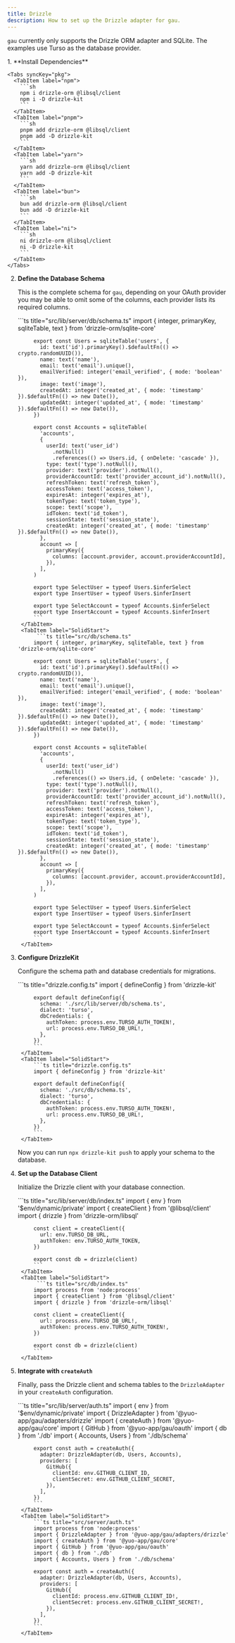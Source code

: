 ```yaml
---
title: Drizzle
description: How to set up the Drizzle adapter for gau.
---
```


`gau` currently only supports the Drizzle ORM adapter and SQLite. The examples use Turso as the database provider.

<Steps>
1. **Install Dependencies**

    <Tabs syncKey="pkg">
      <TabItem label="npm">
        ```sh
        npm i drizzle-orm @libsql/client
        npm i -D drizzle-kit
        ```
      </TabItem>
      <TabItem label="pnpm">
        ```sh
        pnpm add drizzle-orm @libsql/client
        pnpm add -D drizzle-kit
        ```
      </TabItem>
      <TabItem label="yarn">
        ```sh
        yarn add drizzle-orm @libsql/client
        yarn add -D drizzle-kit
        ```
      </TabItem>
      <TabItem label="bun">
        ```sh
        bun add drizzle-orm @libsql/client
        bun add -D drizzle-kit
        ```
      </TabItem>
      <TabItem label="ni">
        ```sh
        ni drizzle-orm @libsql/client
        ni -D drizzle-kit
        ```
      </TabItem>
    </Tabs>

2. **Define the Database Schema**

   This is the complete schema for `gau`, depending on your OAuth provider you may be able to omit some of the columns, each provider lists its required columns.

    <Tabs syncKey="framework">
        <TabItem label="SvelteKit">
            ```ts title="src/lib/server/db/schema.ts"
            import { integer, primaryKey, sqliteTable, text } from 'drizzle-orm/sqlite-core'

            export const Users = sqliteTable('users', {
              id: text('id').primaryKey().$defaultFn(() => crypto.randomUUID()),
              name: text('name'),
              email: text('email').unique(),
              emailVerified: integer('email_verified', { mode: 'boolean' }),
              image: text('image'),
              createdAt: integer('created_at', { mode: 'timestamp' }).$defaultFn(() => new Date()),
              updatedAt: integer('updated_at', { mode: 'timestamp' }).$defaultFn(() => new Date()),
            })

            export const Accounts = sqliteTable(
              'accounts',
              {
                userId: text('user_id')
                  .notNull()
                  .references(() => Users.id, { onDelete: 'cascade' }),
                type: text('type').notNull(),
                provider: text('provider').notNull(),
                providerAccountId: text('provider_account_id').notNull(),
                refreshToken: text('refresh_token'),
                accessToken: text('access_token'),
                expiresAt: integer('expires_at'),
                tokenType: text('token_type'),
                scope: text('scope'),
                idToken: text('id_token'),
                sessionState: text('session_state'),
                createdAt: integer('created_at', { mode: 'timestamp' }).$defaultFn(() => new Date()),
              },
              account => [
                primaryKey({
                  columns: [account.provider, account.providerAccountId],
                }),
              ],
            )

            export type SelectUser = typeof Users.$inferSelect
            export type InsertUser = typeof Users.$inferInsert

            export type SelectAccount = typeof Accounts.$inferSelect
            export type InsertAccount = typeof Accounts.$inferInsert
            ```
        </TabItem>
        <TabItem label="SolidStart">
             ```ts title="src/db/schema.ts"
            import { integer, primaryKey, sqliteTable, text } from 'drizzle-orm/sqlite-core'

            export const Users = sqliteTable('users', {
              id: text('id').primaryKey().$defaultFn(() => crypto.randomUUID()),
              name: text('name'),
              email: text('email').unique(),
              emailVerified: integer('email_verified', { mode: 'boolean' }),
              image: text('image'),
              createdAt: integer('created_at', { mode: 'timestamp' }).$defaultFn(() => new Date()),
              updatedAt: integer('updated_at', { mode: 'timestamp' }).$defaultFn(() => new Date()),
            })

            export const Accounts = sqliteTable(
              'accounts',
              {
                userId: text('user_id')
                  .notNull()
                  .references(() => Users.id, { onDelete: 'cascade' }),
                type: text('type').notNull(),
                provider: text('provider').notNull(),
                providerAccountId: text('provider_account_id').notNull(),
                refreshToken: text('refresh_token'),
                accessToken: text('access_token'),
                expiresAt: integer('expires_at'),
                tokenType: text('token_type'),
                scope: text('scope'),
                idToken: text('id_token'),
                sessionState: text('session_state'),
                createdAt: integer('created_at', { mode: 'timestamp' }).$defaultFn(() => new Date()),
              },
              account => [
                primaryKey({
                  columns: [account.provider, account.providerAccountId],
                }),
              ],
            )

            export type SelectUser = typeof Users.$inferSelect
            export type InsertUser = typeof Users.$inferInsert

            export type SelectAccount = typeof Accounts.$inferSelect
            export type InsertAccount = typeof Accounts.$inferInsert
            ```
        </TabItem>
    </Tabs>

3. **Configure DrizzleKit**

   Configure the schema path and database credentials for migrations.

    <Tabs syncKey="framework">
        <TabItem label="SvelteKit">
            ```ts title="drizzle.config.ts"
            import { defineConfig } from 'drizzle-kit'

            export default defineConfig({
              schema: './src/lib/server/db/schema.ts',
              dialect: 'turso',
              dbCredentials: {
                authToken: process.env.TURSO_AUTH_TOKEN!,
                url: process.env.TURSO_DB_URL!,
              },
            })
            ```
        </TabItem>
        <TabItem label="SolidStart">
            ```ts title="drizzle.config.ts"
            import { defineConfig } from 'drizzle-kit'

            export default defineConfig({
              schema: './src/db/schema.ts',
              dialect: 'turso',
              dbCredentials: {
                authToken: process.env.TURSO_AUTH_TOKEN!,
                url: process.env.TURSO_DB_URL!,
              },
            })
            ```
        </TabItem>
    </Tabs>

    Now you can run `npx drizzle-kit push` to apply your schema to the database.

4. **Set up the Database Client**

   Initialize the Drizzle client with your database connection.

    <Tabs syncKey="framework">
        <TabItem label="SvelteKit">
            ```ts title="src/lib/server/db/index.ts"
            import { env } from '$env/dynamic/private'
            import { createClient } from '@libsql/client'
            import { drizzle } from 'drizzle-orm/libsql'

            const client = createClient({
              url: env.TURSO_DB_URL,
              authToken: env.TURSO_AUTH_TOKEN,
            })

            export const db = drizzle(client)
            ```
        </TabItem>
        <TabItem label="SolidStart">
             ```ts title="src/db/index.ts"
            import process from 'node:process'
            import { createClient } from '@libsql/client'
            import { drizzle } from 'drizzle-orm/libsql'

            const client = createClient({
              url: process.env.TURSO_DB_URL!,
              authToken: process.env.TURSO_AUTH_TOKEN!,
            })

            export const db = drizzle(client)
            ```
        </TabItem>
    </Tabs>

5. **Integrate with `createAuth`**

   Finally, pass the Drizzle client and schema tables to the `DrizzleAdapter` in your `createAuth` configuration.

    <Tabs syncKey="framework">
        <TabItem label="SvelteKit">
            ```ts title="src/lib/server/auth.ts"
            import { env } from '$env/dynamic/private'
            import { DrizzleAdapter } from '@yuo-app/gau/adapters/drizzle'
            import { createAuth } from '@yuo-app/gau/core'
            import { GitHub } from '@yuo-app/gau/oauth'
            import { db } from './db'
            import { Accounts, Users } from './db/schema'

            export const auth = createAuth({
              adapter: DrizzleAdapter(db, Users, Accounts),
              providers: [
                GitHub({
                  clientId: env.GITHUB_CLIENT_ID,
                  clientSecret: env.GITHUB_CLIENT_SECRET,
                }),
              ],
            })
            ```
        </TabItem>
        <TabItem label="SolidStart">
            ```ts title="src/server/auth.ts"
            import process from 'node:process'
            import { DrizzleAdapter } from '@yuo-app/gau/adapters/drizzle'
            import { createAuth } from '@yuo-app/gau/core'
            import { GitHub } from '@yuo-app/gau/oauth'
            import { db } from './db'
            import { Accounts, Users } from './db/schema'

            export const auth = createAuth({
              adapter: DrizzleAdapter(db, Users, Accounts),
              providers: [
                GitHub({
                  clientId: process.env.GITHUB_CLIENT_ID!,
                  clientSecret: process.env.GITHUB_CLIENT_SECRET!,
                }),
              ],
            })
            ```
        </TabItem>
    </Tabs>

</Steps>
